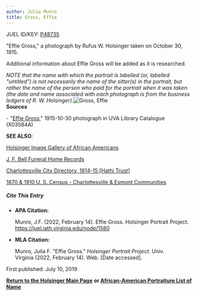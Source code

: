 ```yaml
---
author: Julia Munro
title: Gross, Effie
---
```

JUEL ID/KEY: [P48735](http://juel.iath.virginia.edu/public_person?person=48735 "P48735")

"Effie Gross," a photograph by Rufus W. Holsinger taken on October 30, 1915.

Additional information about Effie Gross will be added as it is researched.

_NOTE that the name with which the portrait is labelled (or, labelled "untitled") is not necessarily the name of the sitter(s) in the portrait, but rather the name of the person who paid for the portrait when it was taken (the date and name associated with each photograph is from the business ledgers of R. W. Holsinger)._![Gross, Effie](https://iiif.lib.virginia.edu/iiif/uva-lib:1043730/full/1000,1337/0/default.jpg "Gross, Effie")   
**Sources**

\- "[Effie Gross](https://search.lib.virginia.edu/catalog/uva-lib:1043730#?c=0&m=0&s=0&cv=0&xywh=-1295%2C0%2C5402%2C4004 "Gross, Effie")," 1915-10-30 photograph in UVA Library Catalogue (X03584A) 

**SEE ALSO**:

[Holsinger Image Gallery of African Americans](http://rwholsingerphotos.org/images.php "Holsinger Image Gallery of African Americans")

[J. F. Bell Funeral Home Records](http://www2.vcdh.virginia.edu/afam/raceandplace/perl_scripts/funeral_search.html "J. F. Bell Funeral Home Database")

[Charlottesville City Directory, 1914-15 \[Hathi Trust\]](https://catalog.hathitrust.org/Record/101954103 "Charlottesville City Directory, 1914-15") 

[1870 & 1910 U. S. Census - Charlottesville & Esmont Communities](http://www2.vcdh.virginia.edu/afam/raceandplace/census/search_both.html "1870 & 1910 U. S. Census: Charlottesville and Esmont Communities")

##### **Cite This Entry**

*   **APA Citation:**
    
    Munro, J.F. (2022, February 14). Effie Gross. Holsinger Portrait Project. https://juel.iath.virginia.edu/node/1580
    
*   **MLA Citation:**
    
    Munro, Julia F. "Effie Gross." _Holsinger Portrait Project_. Univ. Virginia (2022, February 14). Web. \[Date accessed\].
    

  
First published: July 10, 2019    

[**Return to the Holsinger Main Page**](http://juel.iath.virginia.edu/node/980) **or [African-American Portraiture List of Name](http://juel.iath.virginia.edu/node/996)**